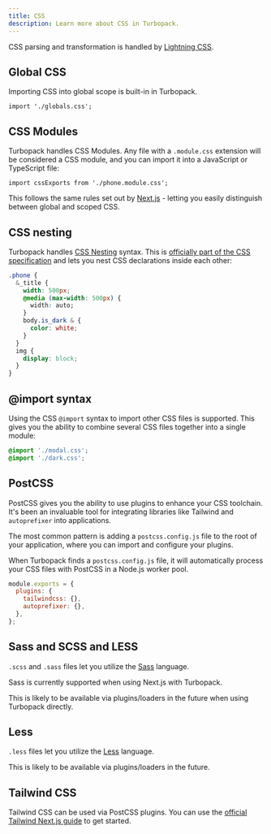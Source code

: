 ```yaml
---
title: CSS
description: Learn more about CSS in Turbopack.
---
```



CSS parsing and transformation is handled by [Lightning CSS](https://lightningcss.dev/).

## Global CSS

Importing CSS into global scope is built-in in Turbopack.

```tsx title="my-file.tsx"
import './globals.css';
```

## CSS Modules

Turbopack handles CSS Modules. Any file with a `.module.css` extension will be considered a CSS module, and you can import it into a JavaScript or TypeScript file:

```tsx title="component.tsx"
import cssExports from './phone.module.css';
```

This follows the same rules set out by [Next.js](https://nextjs.org/docs/basic-features/built-in-css-support#adding-component-level-css) - letting you easily distinguish between global and scoped CSS.

## CSS nesting

Turbopack handles [CSS Nesting](https://developer.mozilla.org/en-US/docs/Web/CSS/CSS_nesting/Using_CSS_nesting) syntax. This is [officially part of the CSS specification](https://www.w3.org/TR/css-nesting-1/) and lets you nest CSS declarations inside each other:

```css title="phone.css"
.phone {
  &_title {
    width: 500px;
    @media (max-width: 500px) {
      width: auto;
    }
    body.is_dark & {
      color: white;
    }
  }
  img {
    display: block;
  }
}
```

## @import syntax

Using the CSS `@import` syntax to import other CSS files is supported. This gives you the ability to combine several CSS files together into a single module:

```css title="globals.css"
@import './modal.css';
@import './dark.css';
```

## PostCSS

PostCSS gives you the ability to use plugins to enhance your CSS toolchain. It's been an invaluable tool for integrating libraries like Tailwind and `autoprefixer` into applications.

The most common pattern is adding a `postcss.config.js` file to the root of your application, where you can import and configure your plugins.

When Turbopack finds a `postcss.config.js` file, it will automatically process your CSS files with PostCSS in a Node.js worker pool.

```js title="postcss.config.js"
module.exports = {
  plugins: {
    tailwindcss: {},
    autoprefixer: {},
  },
};
```

## Sass and SCSS and LESS

`.scss` and `.sass` files let you utilize the [Sass](https://sass-lang.com/) language.

Sass is currently supported when using Next.js with Turbopack.

This is likely to be available via plugins/loaders in the future when using Turbopack directly.

## Less

`.less` files let you utilize the [Less](https://lesscss.org/) language.

This is likely to be available via plugins/loaders in the future.

## Tailwind CSS

Tailwind CSS can be used via PostCSS plugins. You can use the [official Tailwind Next.js guide](https://tailwindcss.com/docs/guides/nextjs) to get started.

